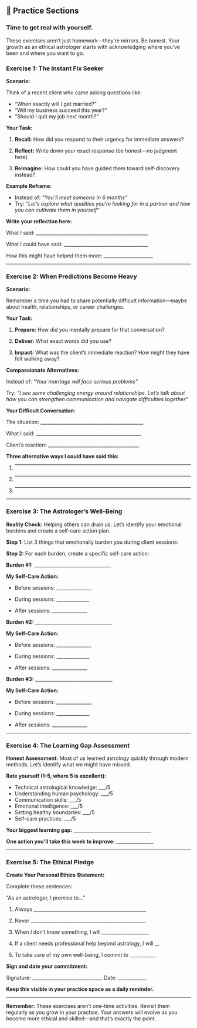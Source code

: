 ## 📝 Practice Sections {.practice-header}

### Time to get real with yourself. {.exercise-title}

These exercises aren't just homework—they're mirrors. Be honest. Your growth as an ethical astrologer starts with acknowledging where you've been and where you want to go.

### **Exercise 1: The Instant Fix Seeker** {.exercise-title}

::: {.step-box}

**Scenario:** 

Think of a recent client who came asking questions like:

- "When exactly will I get married?"
- "Will my business succeed this year?"
- "Should I quit my job next month?"

:::

**Your Task:**

1. **Recall:** How did you respond to their urgency for immediate answers?

2. **Reflect:** Write down your exact response (be honest—no judgment here)

3. **Reimagine:** How could you have guided them toward self-discovery instead?

**Example Reframe:**

- Instead of: *"You'll meet someone in 6 months"*
- Try: *"Let's explore what qualities you're looking for in a partner and how you can cultivate them in yourself"*

::: {.writing-space}
**Write your reflection here:**

What I said: ________________________________________________

What I could have said: ____________________________________

How this might have helped them more: _____________________
:::

---

### **Exercise 2: When Predictions Become Heavy** {.exercise-title}

::: {.step-box}
**Scenario:** 

Remember a time you had to share potentially difficult information—maybe about health, relationships, or career challenges.
:::

**Your Task:**

1. **Prepare:** How did you mentally prepare for that conversation?

2. **Deliver:** What exact words did you use?

3. **Impact:** What was the client's immediate reaction? How might they have felt walking away?

**Compassionate Alternatives:**

Instead of: *"Your marriage will face serious problems"*

Try: *"I see some challenging energy around relationships. Let's talk about how you can strengthen communication and navigate difficulties together"*

::: {.writing-space}
**Your Difficult Conversation:**

The situation: ____________________________________________

What I said: _____________________________________________

Client's reaction: _______________________________________

**Three alternative ways I could have said this:**

1. ____________________________________________________

2. ____________________________________________________

3. ____________________________________________________
:::

---

### **Exercise 3: The Astrologer's Well-Being** {.exercise-title}

::: {.exercise-box}
**Reality Check:** Helping others can drain us. Let's identify your emotional burdens and create a self-care action plan.

**Step 1:** List 3 things that emotionally burden you during client sessions:

**Step 2:** For each burden, create a specific self-care action:
:::

::: {.wellbeing-grid}

**Burden #1:**
_________________________________

**My Self-Care Action:**

- Before sessions: _______________

- During sessions: ______________

- After sessions: _______________


**Burden #2:**
_________________________________

**My Self-Care Action:**

- Before sessions: _______________

- During sessions: ______________

- After sessions: _______________


**Burden #3:**
_________________________________

**My Self-Care Action:**

- Before sessions: _______________

- During sessions: ______________

- After sessions: _______________


:::

---

### **Exercise 4: The Learning Gap Assessment** {.exercise-title}

::: {.exercise-box}
**Honest Assessment:** Most of us learned astrology quickly through modern methods. Let's identify what we might have missed.

**Rate yourself (1-5, where 5 is excellent):**

- Technical astrological knowledge: ___/5
- Understanding human psychology: ___/5  
- Communication skills: ___/5
- Emotional intelligence: ___/5
- Setting healthy boundaries: ___/5
- Self-care practices: ___/5

**Your biggest learning gap:** _________________________________

**One action you'll take this week to improve:** ________________
:::

---

### **Exercise 5: The Ethical Pledge** {.exercise-title}

::: {.exercise-box}
**Create Your Personal Ethics Statement:**

Complete these sentences:

"As an astrologer, I promise to..."

1. Always ________________________________________________

2. Never _________________________________________________

3. When I don't know something, I will ____________________

4. If a client needs professional help beyond astrology, I will __

5. To take care of my own well-being, I commit to ___________

**Sign and date your commitment:**

Signature: ______________________________ Date: ____________

**Keep this visible in your practice space as a daily reminder.**
:::

---

**Remember:** These exercises aren't one-time activities. Revisit them regularly as you grow in your practice. Your answers will evolve as you become more ethical and skilled—and that's exactly the point.
